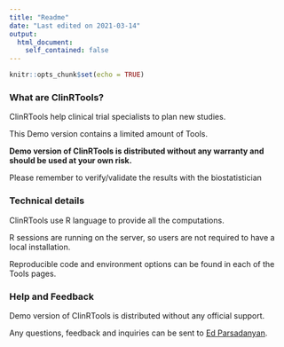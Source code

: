 ```yaml
---
title: "Readme"
date: "Last edited on 2021-03-14"
output:
  html_document:
    self_contained: false
---
```


```r
knitr::opts_chunk$set(echo = TRUE)
```

### What are ClinRTools?

ClinRTools help clinical trial specialists to plan new studies.

This Demo version contains a limited amount of Tools.

**Demo version of ClinRTools is distributed without any warranty and should be used at your own risk.**

Please remember to verify/validate the results with the biostatistician

### Technical details

ClinRTools use R language to provide all the computations.

R sessions are running on the server, so users are not required to have a local installation.

Reproducible code and environment options can be found in each of the Tools pages.

### Help and Feedback

Demo version of ClinRTools is distributed without any official support.

Any questions, feedback and inquiries can be sent to [Ed Parsadanyan](https://www.linkedin.com/in/parsadanyan/){target="_blank"}.

